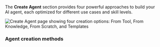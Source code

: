 
<Tab title="Create Agent" icon="plus" className="text-sm">

The **Create Agent** section provides four powerful approaches to build your AI agent, each optimized for different use cases and skill levels.

<Frame>
  <img
    src="/images/dashboard/agent/create-agent.png"
    alt="Create Agent page showing four creation options: From Tool, From Knowledge, From Scratch, and Templates"
  />
</Frame>

### Agent creation methods

<Tabs>
<Tab title="Create from Knowledge">
<CreateFromKnowledge />
</Tab>
<Tab title="Create from Tool">
<CreateFromTool />
</Tab>
<Tab title="Create from Scratch">
<CreateFromScratch />
</Tab>

<Tab title="Create from Template">
<CreateFromTemplate />
</Tab>
</Tabs>

</Tab>
